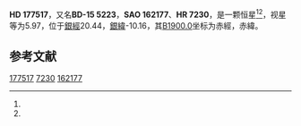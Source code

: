 {{Starbox begin
| name = HD 177517
}}
{{Starbox observe
| epoch = [[J2000.0|J2000.0]]
| constell = {{星座名待查}}<ref name=SIMBAD>{{cite web
 | url=http://simbad.u-strasbg.fr/simbad/sim-id?Ident=HR+7230
 | title=Pulsating variable Star
 | publisher=Centre de Données astronomiques de Strasbourg
 | work=SIMBAD
 | accessdate=2012-07-13
 | archive-date=2016-03-18
 | archive-url=https://web.archive.org/web/20160318090245/http://simbad.u-strasbg.fr/simbad/sim-id?Ident=HR+7230
 | dead-url=no
 }}</ref><ref name=DATA>{{cite web
 | url=http://vizier.u-strasbg.fr/viz-bin/VizieR-5?-out.add=.&-source=5050&-corr=PK=HR&-out.max=9999&HR=7230
 | title=VizieR Detailed Page
 | accessdate=2012-07-13
 | archive-date=2019-02-16
 | archive-url=https://web.archive.org/web/20190216093020/http://vizier.u-strasbg.fr/viz-bin/VizieR-5?-out.add=.&-source=5050&-corr=PK=HR&-out.max=9999&HR=7230
 | dead-url=no
 }}</ref>
| 星官 = 
| ra = {{RA|19|5|41.2}}<ref name=SIMBAD /><ref name=DATA />
| dec = {{DEC|-15|39|37}}<ref name=SIMBAD /><ref name=DATA />
| appmag_v = 5.97<ref name=SIMBAD /><ref name=DATA />
}}
{{Starbox character
| class = B9V<ref name=SIMBAD /><ref name=DATA />
| b-v = -0.02<ref name=SIMBAD /><ref name=DATA />
| u-b = -0.25<ref name=SIMBAD /><ref name=DATA />
| r-i = <ref name=SIMBAD /><ref name=DATA />
| variable = 
}}
{{Starbox astrometry
| radial_v = -0.25
| prop_mo_ra = -26
| parallax = 
| p_error = 
}}
{{Starbox catalog
| names =BD-15 5223，[[SAO星表|SAO]] 162177，[[HD星表|HD]] 177517，[[HR星表|HR]] 7230}}
{{Starbox reference |Simbad=HR+7230}}
{{Starbox end}}

'''HD 177517'''，又名'''BD-15 5223'''，'''SAO 162177'''、'''HR 7230'''，是一颗恒星<ref name=SIMBAD /><ref name=DATA />，视星等为5.97，位于[[銀道座標系|銀經]]20.44，[[銀道座標系|銀緯]]-10.16，其[[B1900.0|B1900.0]]坐标为赤經{{RA|18|59|57.5}}，赤緯{{DEC|-15|-10.16|39}}。

== 参考文献 ==
{{reflist}}

{{star-stub}}

[[Category:HD和HDE天體|177517]]
[[Category:HR天體|7230]]
[[Category:SAO天體|162177]]